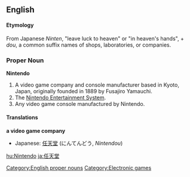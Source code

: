 ==English==
{{Wikipedia}}
====Etymology====

From Japanese ''Ninten'', "leave luck to heaven" or "in heaven's hands", + ''dou'', a common suffix names of shops, laboratories, or companies.

===Proper Noun===
[[Category:English proper nouns]]
'''Nintendo''' 
#A video game company and console manufacturer based in Kyoto, Japan, originally founded in 1889 by Fusajiro Yamauchi.
#The [[Nintendo Entertainment System]].
#Any video game console manufactured by Nintendo.

====Translations====
'''a video game company'''
*Japanese: [[任天堂]] (にんてんどう, ''Nintendou'')

[[Category:Electronic games]]

[[hu:Nintendo]]
[[ja:任天堂]]